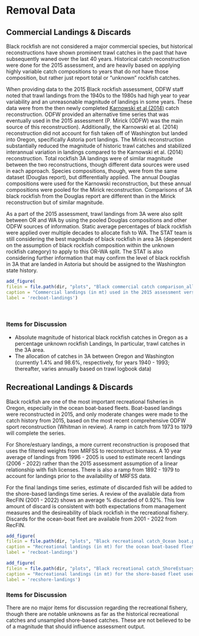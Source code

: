 # Removal Data

## Commercial Landings & Discards


Black rockfish are not considered a major commercial species, but historical reconstructions have shown prominent trawl catches in the past that have subsequently waned over the last 40 years. Historical catch reconstruction were done for the 2015 assessment, and are heavily based on applying highly variable catch compositions to years that do not have those composition, but rather just report total or "unknown" rockfish catches. 

When providing data to the 2015 Black rockfish assessment, ODFW staff noted that trawl landings from the 1940s to the 1980s had high year to year variability and an unreasonable magnitude of landings in some years. These data were from the then newly completed [Karnowski et al (2014)](https://www.dfw.state.or.us/mrp/publications/docs/ODFW_Info_Rpt%202014-02_Historic_Reconstruction_Oregon_Commercial_Fish_Landings.pdf) catch reconstruction. ODFW provided an alternative time series that was eventually used in the 2015 assessment (P. Mirick (ODFW) was the main source of this reconstruction). Additionally, the Karnowski et al. (2014) reconstruction did not account for fish taken off of Washington but landed into Oregon, specifically Astoria port landings. The Mirick reconstruction substantially reduced the magnitude of historic trawl catches and stabilized interannual variation in landings compared to the Karnowski et al. (2014) reconstruction. Total rockfish 3A landings were of similar magnitude between the two reconstructions, though different data sources were used in each approach. Species compositions, though, were from the same dataset (Douglas report), but differentially applied. The annual Douglas compositions were used for the Karnowski reconstruction, but these annual compositions were pooled for the Mirick reconstruction. Comparisons of 3A black rockfish from the Douglas report are different than in the Mirick reconstruction but of similar magnitude. 

As a part of the 2015 assessment, trawl landings from 3A were also split between OR and WA by using the pooled Douglas compositions and other ODFW sources of information. Static average percentages of black rockfish were applied over multiple decades to allocate fish to WA. The STAT team is still considering the best magnitude of black rockfish in area 3A (dependent on the assumption of black rockfish composition within the unknown rockfish category) to apply to this OR-WA split. The STAT is also considering further information that may confirm the level of black rockfish in 3A that are landed in Astoria but should be assigned to the Washington state history.


```r
add_figure(
filein = file.path(dir, "plots", "Black commercial catch comparison_allyears.png"), 
caption = "Commercial landings (in mt) used in the 2015 assessment versus that proposed for the 2023 assessment.",
label = 'recboat-landings')

```
\


### Items for Discussion

* Absolute magnitude of historical black rockfish catches in Oregon as a percentage unknown rockfish Landings, In particular, trawl catches in the 3A area.
* The allocation of catches in 3A between Oregon and Washington (currently 1.4% and 98.6%, respectively, for years 1940 - 1993; thereafter, varies annually based on trawl logbook data)


## Recreational Landings & Discards
Black rockfish are one of the most important recreational fisheries in Oregon, especially in the ocean boat-based fleets. Boat-based landings were reconstructed in 2015, and only moderate changes were made to the catch history from 2015, based on the most recent comprehensive ODFW sport reconstruction (Whitman in review). A ramp in catch from 1973 to 1979 will complete the series.  

For Shore/estuary landings, a more current reconstruction is proposed that uses the filtered weights from MRFSS to reconstruct biomass. A 10 year average of landings from 1996 - 2005 is used to estimate recent landings (2006 - 2022) rather than the 2015 assessment assumption of a linear relationship with fish licenses. There is also a ramp from 1892 - 1979 to account for landings prior to the availability of MRFSS data.

For the final landings time series, estimate of discarded fish will be added to the shore-based landings time series. A review of the available data from RecFIN (2001 - 2022) shows an average % discarded of 0.92%. This low amount of discard is consistent with both expectations from management measures and the desireability of black rockfish in the recreational fishery. Discards for the ocean-boat fleet are available from 2001 - 2022 from RecFIN. 


```r
add_figure(
filein = file.path(dir, "plots", "Black recreational catch_Ocean boat.png"), 
caption = "Recreational landings (in mt) for the ocean boat-based fleet used in the 2015 assessment versus that proposed for the 2023 assessment.",
label = 'recboat-landings')

```

```r
add_figure(
filein = file.path(dir, "plots", "Black recreational catch_ShoreEstuary_all years.png"), 
caption = "Recreational landings (in mt) for the shore-based fleet used in the 2015 versus that proposed for the 2023 assessment.",
label = 'recshore-landings')

```

### Items for Discussion

There are no major items for discussion regarding the recreational fishery, though there are notable unknowns as far as the historical recreational catches and unsampled shore-based catches. These are not believed to be of a magnitude that should influence assessment output.
